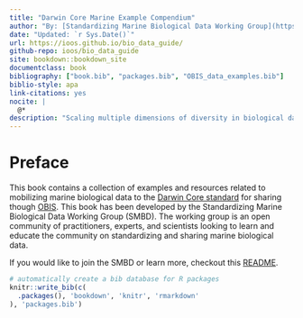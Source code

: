```yaml
--- 
title: "Darwin Core Marine Example Compendium"
author: "By: [Standardizing Marine Biological Data Working Group](https://github.com/ioos/bio_data_guide/graphs/contributors) ![](https://contrib.rocks/image?repo=ioos/bio_data_guide)"
date: "Updated: `r Sys.Date()`"
url: https://ioos.github.io/bio_data_guide/
github-repo: ioos/bio_data_guide
site: bookdown::bookdown_site
documentclass: book
bibliography: ["book.bib", "packages.bib", "OBIS_data_examples.bib"]
biblio-style: apa
link-citations: yes
nocite: |
  @*
description: "Scaling multiple dimensions of diversity in biological data"
---
```


# Preface {-}

This book contains a collection of examples and resources related to mobilizing marine biological data to the
[Darwin Core standard](https://dwc.tdwg.org/) for sharing though [OBIS](https://obis.org/). This book has been developed
by the Standardizing Marine Biological Data Working Group (SMBD). The working group is an open community of practitioners,
experts, and scientists looking to learn and educate the community on standardizing and sharing marine biological data.

If you would like to join the SMBD or learn more, checkout this [README](https://github.com/ioos/bio_data_guide/blob/main/README.md).

```r
# automatically create a bib database for R packages
knitr::write_bib(c(
  .packages(), 'bookdown', 'knitr', 'rmarkdown'
), 'packages.bib')
```
